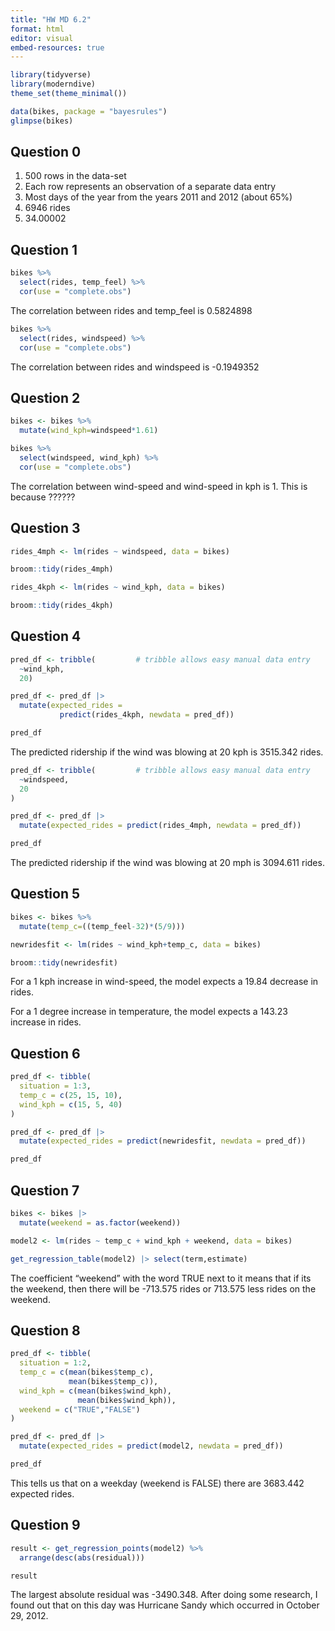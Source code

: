 ```yaml
---
title: "HW MD 6.2"
format: html
editor: visual
embed-resources: true
---
```


```r
library(tidyverse)
library(moderndive)
theme_set(theme_minimal())
```

```r
data(bikes, package = "bayesrules")
glimpse(bikes)
```

## Question 0

1.  500 rows in the data-set
2.  Each row represents an observation of a separate data entry
3.  Most days of the year from the years 2011 and 2012 (about 65%)
4.  6946 rides
5.  34.00002

## Question 1

```r
bikes %>% 
  select(rides, temp_feel) %>% 
  cor(use = "complete.obs")
```

The correlation between rides and temp_feel is 0.5824898

```r
bikes %>% 
  select(rides, windspeed) %>% 
  cor(use = "complete.obs")
```

The correlation between rides and windspeed is -0.1949352

## Question 2

```r
bikes <- bikes %>%
  mutate(wind_kph=windspeed*1.61)
```

```r
bikes %>% 
  select(windspeed, wind_kph) %>% 
  cor(use = "complete.obs")
```

The correlation between wind-speed and wind-speed in kph is 1. This is because ??????

## Question 3

```r
rides_4mph <- lm(rides ~ windspeed, data = bikes)

broom::tidy(rides_4mph)
```

```r
rides_4kph <- lm(rides ~ wind_kph, data = bikes)

broom::tidy(rides_4kph)
```

## Question 4

```r
pred_df <- tribble(         # tribble allows easy manual data entry
  ~wind_kph,
  20)

pred_df <- pred_df |>
  mutate(expected_rides = 
           predict(rides_4kph, newdata = pred_df))

pred_df
```

The predicted ridership if the wind was blowing at 20 kph is 3515.342 rides.

```r
pred_df <- tribble(         # tribble allows easy manual data entry
  ~windspeed,
  20
)

pred_df <- pred_df |>
  mutate(expected_rides = predict(rides_4mph, newdata = pred_df))

pred_df
```

The predicted ridership if the wind was blowing at 20 mph is 3094.611 rides.

## Question 5

```r
bikes <- bikes %>%
  mutate(temp_c=((temp_feel-32)*(5/9)))
```

```r
newridesfit <- lm(rides ~ wind_kph+temp_c, data = bikes)

broom::tidy(newridesfit)
```

For a 1 kph increase in wind-speed, the model expects a 19.84 decrease in rides.

For a 1 degree increase in temperature, the model expects a 143.23 increase in rides.

## Question 6

```r
pred_df <- tibble(
  situation = 1:3,
  temp_c = c(25, 15, 10),
  wind_kph = c(15, 5, 40)
)

pred_df <- pred_df |>
  mutate(expected_rides = predict(newridesfit, newdata = pred_df))

pred_df
```

## Question 7

```r
bikes <- bikes |>
  mutate(weekend = as.factor(weekend))
```

```r
model2 <- lm(rides ~ temp_c + wind_kph + weekend, data = bikes)

get_regression_table(model2) |> select(term,estimate)
```

The coefficient "weekend" with the word TRUE next to it means that if its the weekend, then there will be -713.575 rides or 713.575 less rides on the weekend.

## Question 8

```r
pred_df <- tibble(
  situation = 1:2,
  temp_c = c(mean(bikes$temp_c), 
             mean(bikes$temp_c)),
  wind_kph = c(mean(bikes$wind_kph), 
               mean(bikes$wind_kph)), 
  weekend = c("TRUE","FALSE")
)

pred_df <- pred_df |>
  mutate(expected_rides = predict(model2, newdata = pred_df))

pred_df
```

This tells us that on a weekday (weekend is FALSE) there are 3683.442 expected rides.

## Question 9

```r
result <- get_regression_points(model2) %>%
  arrange(desc(abs(residual)))

result
```

The largest absolute residual was -3490.348. After doing some research, I found out that on this day was Hurricane Sandy which occurred in October 29, 2012.
